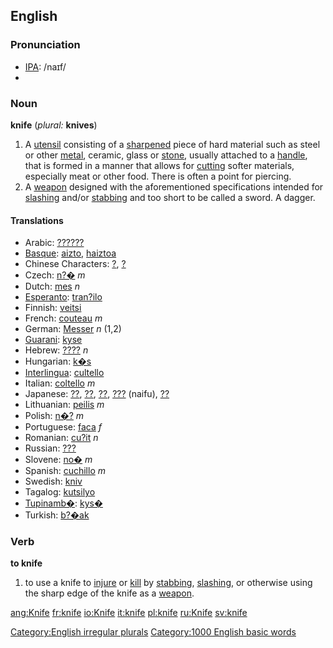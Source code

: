 ==English==
=== Pronunciation ===
*[[w:IPA|IPA]]: /naɪf/
*{{audio|en-us-knife.ogg|Audio (US)}}

=== Noun ===
'''knife''' (''plural:'' '''knives''')

#A [[utensil]] consisting of a [[sharpen]]ed piece of hard material such as steel or other [[metal]], ceramic, glass or [[stone]], usually attached to a [[handle]], that is formed in a manner that allows for [[cut]]ting softer materials, especially meat or other food.  There is often a point for piercing.
#A [[weapon]] designed with the aforementioned specifications intended for [[slash]]ing and/or [[stab]]bing and too short to be called a sword.  A dagger.

==== Translations ====
*Arabic: [[??????]]
*[[Basque]]: [[aizto]], [[haiztoa]]
*Chinese Characters: [[?]], [[?]]
*Czech: [[n?�]] ''m''
*Dutch: [[mes]] ''n''
*[[Esperanto]]: [[tran?ilo]]
*Finnish: [[veitsi]]
*French: [[couteau]] ''m''
*German: [[Messer]] ''n'' (1,2)
*[[Guarani]]: [[kyse]]
*Hebrew: [[????]] ''n''
*Hungarian: [[k�s]]
*[[Interlingua]]: [[cultello]]
*Italian: [[coltello]] ''m''
*Japanese: [[??]], [[??]], [[??]], [[???]] (naifu), [[??]]
*Lithuanian: [[peilis]] ''m''
*Polish: [[n�?]] ''m''
*Portuguese: [[faca]] ''f''
*Romanian: [[cu?it]] ''n''
*Russian: [[???]]
*Slovene: [[no�]] ''m''
*Spanish: [[cuchillo]] ''m''
*Swedish: [[kniv]]
*Tagalog: [[kutsilyo]]
*[[Tupinamb�]]: [[kys�]]
*Turkish: [[b?�ak]]

=== Verb ===
'''to knife'''
# to use a knife to [[injure]] or [[kill]] by [[stab]]bing, [[slash]]ing, or otherwise using the sharp edge of the knife as a [[weapon]].

[[Category:English irregular plurals]]
[[Category:1000 English basic words]]

[[ang:Knife]]
[[fr:knife]]
[[io:Knife]]
[[it:knife]]
[[pl:knife]]
[[ru:Knife]]
[[sv:knife]]
